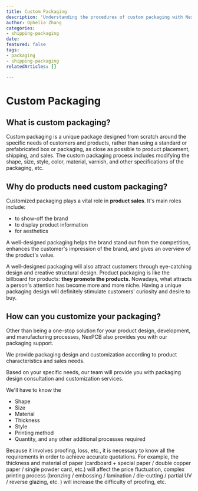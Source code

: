 ```yaml
---
title: Custom Packaging
description: 'Understanding the procedures of custom packaging with NexPCB. '
author: Ophelia Zhang
categories:
- shipping-packaging
date: 
featured: false
tags:
- packaging
- shipping-packaging
relatedArticles: []

---
```

# Custom Packaging

## What is custom packaging?

Custom packaging is a unique package designed from scratch around the specific needs of customers and products, rather than using a standard or prefabricated box or packaging, as close as possible to product placement, shipping, and sales. The custom packaging process includes modifying the shape, size, style, color, material, varnish, and other specifications of the packaging, etc.

  

## Why do products need custom packaging?

Customized packaging plays a vital role in **product sales**. It's main roles include:

* to show-off the brand
* to display product information 
* for aesthetics 

A well-designed packaging helps the brand stand out from the competition, enhances the customer's impression of the brand, and gives an overview of the product's value. 

A well-designed packaging will also attract customers through eye-catching design and creative structural design. Product packaging is like the billboard for products: **they promote the products.** Nowadays, what attracts a person's attention has become more and more niche. Having a unique packaging design will definitely stimulate customers' curiosity and desire to buy. 

   

   

## How can you customize your packaging?

Other than being a one-stop solution for your product design, development, and manufacturing processes, NexPCB also provides you with our packaging support. 

We provide packaging design and customization according to product characteristics and sales needs. 

Based on your specific needs, our team will provide you with packaging design consultation and customization services. 

We'll have to know the 

* Shape
* Size
* Material
* Thickness
* Style
* Printing method 
* Quantity, and any other additional processes required

Because it involves proofing, loss, etc., it is necessary to know all the requirements in order to achieve accurate quotations. For example, the thickness and material of paper (cardboard + special paper / double copper paper / single powder card, etc.) will affect the price fluctuation, complex printing process (bronzing / embossing / lamination / die-cutting / partial UV / reverse glazing, etc. ) will increase the difficulty of proofing, etc.